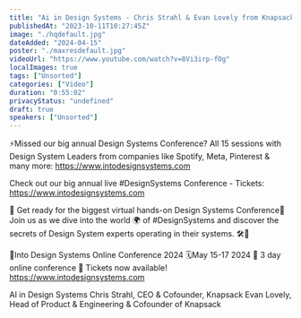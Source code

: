 ```yaml
---
title: "Ai in Design Systems - Chris Strahl & Evan Lovely from Knapsack"
publishedAt: "2023-10-11T10:27:45Z"
image: "./hqdefault.jpg"
dateAdded: "2024-04-15"
poster: "./maxresdefault.jpg"
videoUrl: "https://www.youtube.com/watch?v=8Vi3irp-fOg"
localImages: true
tags: ["Unsorted"]
categories: ["Video"]
duration: "0:55:02"
privacyStatus: "undefined"
draft: true
speakers: ["Unsorted"]
---
```

⚡️Missed our big annual Design Systems Conference? All 15 sessions with Design System Leaders from companies like Spotify, Meta, Pinterest & many more: https://www.intodesignsystems.com

Check out our big annual live #DesignSystems Conference - Tickets: https://www.intodesignsystems.com 

🌟 Get ready for the biggest virtual hands-on Design Systems Conference🌟
Join us as we dive into the world 🌍 of #DesignSystems and discover the secrets of Design System experts operating in their systems. 🛠️🎨

📐Into Design Systems Online Conference 2024
🗓️May 15-17 2024
🚀 3 day online conference
🎫 Tickets now available! 
https://www.intodesignsystems.com

AI in Design Systems
Chris Strahl, CEO & Cofounder, Knapsack
Evan Lovely, Head of Product & Engineering & Cofounder of Knapsack
